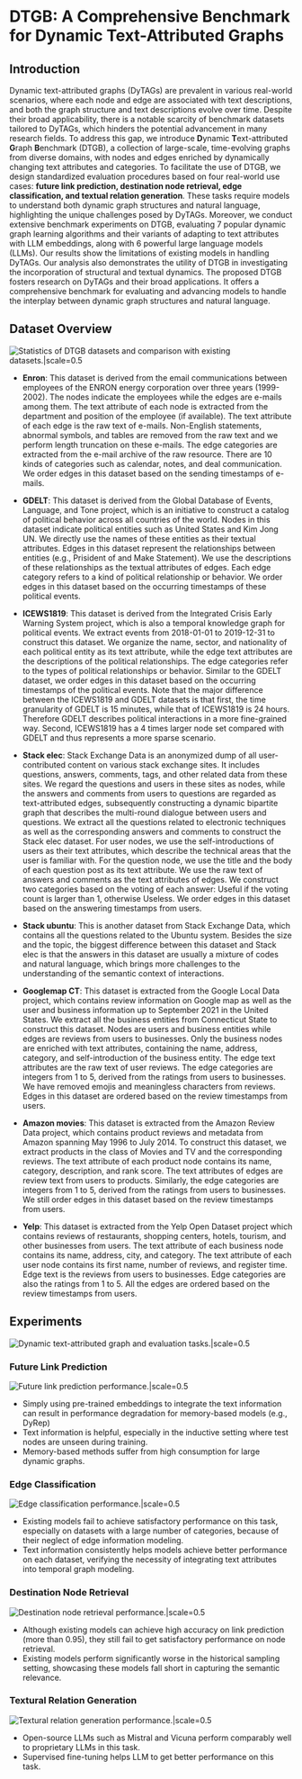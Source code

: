 

# DTGB: A Comprehensive Benchmark for Dynamic Text-Attributed Graphs

<Authors
  authors="Jiasheng Zhang, University of Electronic Science and Technology of China; Jialin Chen, Yale University; Menglin Yang, Yale University; Aosong Feng, Yale University; Shuang Liang, University of Electronic Science and Technology of China; Jie Shao, University of Electronic Science and Technology of China; Rex Ying, Yale University"
/>

<Badges
  venue="NeurIPS 2024"
  github="https://github.com/zjs123/DTGB"
  arxiv="https://arxiv.org/abs/2406.12072"
  pdf="https://arxiv.org/pdf/2406.12072"
/>


## Introduction
Dynamic text-attributed graphs (DyTAGs) are prevalent in various real-world scenarios, where each node and edge are associated with text descriptions, and both the graph structure and text descriptions evolve over time. Despite their broad applicability, there is a notable scarcity of benchmark datasets tailored to DyTAGs, which hinders the potential advancement in many research fields. To address this gap, we introduce **D**ynamic **T**ext-attributed **G**raph **B**enchmark (DTGB), a collection of large-scale, time-evolving graphs from diverse domains, with nodes and edges enriched by dynamically changing text attributes and categories. To facilitate the use of DTGB, we design standardized evaluation procedures based on four real-world use cases: **future link prediction, destination node retrieval, edge classification, and textual relation generation**. These tasks require models to understand both dynamic graph structures and natural language, highlighting the unique challenges posed by DyTAGs. Moreover, we conduct extensive benchmark experiments on DTGB, evaluating 7 popular dynamic graph learning algorithms and their variants of adapting to text attributes with LLM embeddings, along with 6 powerful large language models (LLMs). Our results show the limitations of existing models in handling DyTAGs. Our analysis also demonstrates the utility of DTGB in investigating the incorporation of structural and textual dynamics. The proposed DTGB fosters research on DyTAGs and their broad applications. It offers a comprehensive benchmark for evaluating and advancing models to handle the interplay between dynamic graph structures and natural language.

## Dataset Overview
![Statistics of DTGB datasets and comparison with existing datasets.|scale=0.5](./assets/datasets_statistics.png)

- **Enron**: This dataset is derived from the email communications between employees of the ENRON energy corporation over three years (1999-2002). The nodes indicate the employees while the edges are e-mails among them. The text attribute of each node is extracted from the department and position of the employee (if available). The text attribute of each edge is the raw text of e-mails. Non-English statements, abnormal symbols, and tables are removed from the raw text and we perform length truncation on these e-mails. The edge categories are extracted from the e-mail archive of the raw resource. There are 10 kinds of categories such as calendar, notes, and deal communication. We order edges in this dataset based on the sending timestamps of e-mails.

- **GDELT**:  This dataset is derived from the Global Database of Events, Language, and Tone project, which is an initiative to construct a catalog of political behavior across all countries of the world. Nodes in this dataset indicate political entities such as United States and Kim Jong UN. We directly use the names of these entities as their textual attributes. Edges in this dataset represent the relationships between entities (e.g., Prisident of and Make Statement). We use the descriptions of these relationships as the textual attributes of edges. Each edge category refers to a kind of political relationship or behavior. We order edges in this dataset based on the occurring timestamps of these political events.

- **ICEWS1819**: This dataset is derived from the Integrated Crisis Early Warning System project, which is also a temporal knowledge graph for political events. We extract events from 2018-01-01 to 2019-12-31 to construct this dataset. We organize the name, sector, and nationality of each political entity as its text attribute, while the edge text attributes are the descriptions of the political relationships. The edge categories refer to the types of political relationships or behavior. Similar to the GDELT dataset, we order edges in this dataset based on the occurring timestamps of the political events. Note that the major difference between the ICEWS1819 and GDELT datasets is that first, the time granularity of GDELT is 15 minutes, while that of ICEWS1819 is 24 hours. Therefore GDELT describes political interactions in a more fine-grained way. Second, ICEWS1819 has a 4 times larger node set compared with GDELT and thus represents a more sparse scenario.

- **Stack elec**: Stack Exchange Data is an anonymized dump of all user-contributed content on various stack exchange sites. It includes questions, answers, comments, tags, and other related data from these sites. We regard the questions and users in these sites as nodes, while the answers and comments from users to questions are regarded as text-attributed edges, subsequently constructing a dynamic bipartite graph that describes the multi-round dialogue between users and questions. We extract all the questions related to electronic techniques as well as the corresponding answers and comments to construct the Stack elec dataset. For user nodes, we use the self-introductions of users as their text attributes, which describe the technical areas that the user is familiar with. For the question node, we use the title and the body of each question post as its text attribute. We use the raw text of answers and comments as the text attributes of edges. We construct two categories based on the voting of each answer: Useful if the voting count is larger than 1, otherwise Useless. We order edges in this dataset based on the answering timestamps from users.

- **Stack ubuntu**: This is another dataset from Stack Exchange Data, which contains all the questions related to the Ubuntu system. Besides the size and the topic, the biggest difference between this dataset and Stack elec is that the answers in this dataset are usually a mixture of codes and natural language, which brings more challenges to the understanding of the semantic context of interactions.

- **Googlemap CT**: This dataset is extracted from the Google Local Data project, which contains review information on Google map as well as the user and business information up to September 2021 in the United States. We extract all the business entities from Connecticut State to construct this dataset. Nodes are users and business entities while edges are reviews from users to businesses. Only the business nodes are enriched with text attributes, containing the name, address, category, and self-introduction of the business entity. The edge text attributes are the raw text of user reviews. The edge categories are integers from 1 to 5, derived from the ratings from users to businesses. We have removed emojis and meaningless characters from reviews. Edges in this dataset are ordered based on the review timestamps from users.

- **Amazon movies**: This dataset is extracted from the Amazon Review Data project, which contains product reviews and metadata from Amazon spanning May 1996 to July 2014. To construct this dataset, we extract products in the class of Movies and TV and the corresponding reviews. The text attribute of each product node contains its name, category, description, and rank score. The text attributes of edges are review text from users to products. Similarly, the edge categories are integers from 1 to 5, derived from the ratings from users to businesses. We still order edges in this dataset based on the review timestamps from users.

- **Yelp**:  This dataset is extracted from the Yelp Open Dataset project which contains reviews of restaurants, shopping centers, hotels, tourism, and other businesses from users. The text attribute of each business node contains its name, address, city, and category. The text attribute of each user node contains its first name, number of reviews, and register time. Edge text is the reviews from users to businesses. Edge categories are also the ratings from 1 to 5. All the edges are ordered based on the review timestamps from users.

## Experiments
![Dynamic text-attributed graph and evaluation tasks.|scale=0.5](./assets/tasks.png)

### Future Link Prediction
![Future link prediction performance.|scale=0.5](./assets/link.png)
- Simply using pre-trained embeddings to integrate the text information can result in performance degradation for memory-based models (e.g., DyRep)
- Text information is helpful, especially in the inductive setting where test nodes are unseen during training.
- Memory-based methods suffer from high consumption for large dynamic graphs.

### Edge Classification
![Edge classification performance.|scale=0.5](./assets/edge.png)
- Existing models fail to achieve satisfactory performance on this task, especially on datasets with a large number of categories, because of their neglect of edge information modeling.
- Text information consistently helps models achieve better performance on each dataset, verifying the necessity of integrating text attributes into temporal graph modeling.

### Destination Node Retrieval
![Destination node retrieval performance.|scale=0.5](./assets/retrieval.png)
- Although existing models can achieve high accuracy on link prediction (more than 0.95), they still fail to get satisfactory performance on node retrieval.
- Existing models perform significantly worse in the historical sampling setting, showcasing these models fall short in capturing the semantic relevance.

### Textural Relation Generation
![Textural relation generation performance.|scale=0.5](./assets/generation.png)
- Open-source LLMs such as Mistral and Vicuna perform comparably well to proprietary LLMs in this task.
- Supervised fine-tuning helps LLM to get better performance on this task.

